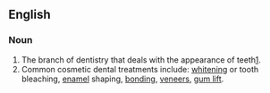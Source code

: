 ==English==

===Noun===
{{en-noun}}

# The branch of dentistry that deals with the appearance of teeth[http://dictionary.reference.com/browse/cosmetic%20dentistry]. 
#Common cosmetic dental treatments include: [[whitening]] or tooth bleaching, [[enamel]] shaping, [[bonding]], [[veneers]], [[gum lift]].